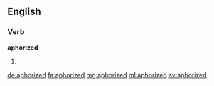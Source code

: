 ==English==

===Verb===
'''aphorized'''

# {{en-past of|aphorize}}

[[de:aphorized]]
[[fa:aphorized]]
[[mg:aphorized]]
[[ml:aphorized]]
[[sv:aphorized]]